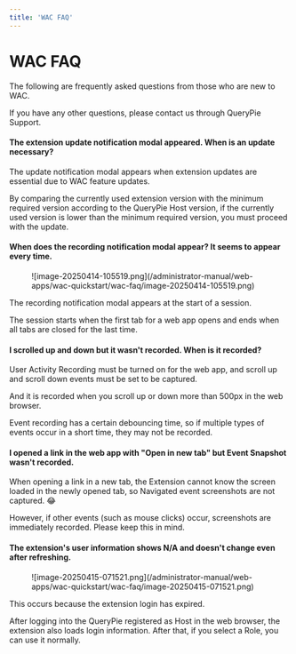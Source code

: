 ```yaml
---
title: 'WAC FAQ'
---
```


# WAC FAQ

The following are frequently asked questions from those who are new to WAC.

If you have any other questions, please contact us through QueryPie Support.


#### The extension update notification modal appeared. When is an update necessary?

The update notification modal appears when extension updates are essential due to WAC feature updates.

By comparing the currently used extension version with the minimum required version according to the QueryPie Host version, if the currently used version is lower than the minimum required version, you must proceed with the update.


#### When does the recording notification modal appear? It seems to appear every time.

<figure data-layout="center" data-align="center">
![image-20250414-105519.png](/administrator-manual/web-apps/wac-quickstart/wac-faq/image-20250414-105519.png)
</figure>

The recording notification modal appears at the start of a session.

The session starts when the first tab for a web app opens and ends when all tabs are closed for the last time.


#### I scrolled up and down but it wasn't recorded. When is it recorded?

User Activity Recording must be turned on for the web app, and scroll up and scroll down events must be set to be captured.

And it is recorded when you scroll up or down more than 500px in the web browser.

Event recording has a certain debouncing time, so if multiple types of events occur in a short time, they may not be recorded.


#### I opened a link in the web app with "Open in new tab" but Event Snapshot wasn't recorded.

When opening a link in a new tab, the Extension cannot know the screen loaded in the newly opened tab, so Navigated event screenshots are not captured. :joy:

However, if other events (such as mouse clicks) occur, screenshots are immediately recorded. Please keep this in mind.


#### The extension's user information shows N/A and doesn't change even after refreshing.

<figure data-layout="center" data-align="center">
![image-20250415-071521.png](/administrator-manual/web-apps/wac-quickstart/wac-faq/image-20250415-071521.png)
</figure>

This occurs because the extension login has expired.

After logging into the QueryPie registered as Host in the web browser, the extension also loads login information. After that, if you select a Role, you can use it normally.
